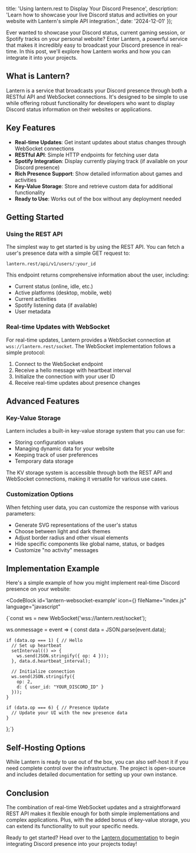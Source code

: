 
  title: 'Using lantern.rest to Display Your Discord Presence',
  description: 'Learn how to showcase your live Discord status and activities on your website with Lantern\'s simple API integration.',
  date: '2024-12-01'
});

Ever wanted to showcase your Discord status, current gaming session, or Spotify tracks on your personal website? Enter Lantern, a powerful service that makes it incredibly easy to broadcast your Discord presence in real-time. In this post, we'll explore how Lantern works and how you can integrate it into your projects.

## What is Lantern?

Lantern is a service that broadcasts your Discord presence through both a RESTful API and WebSocket connections. It's designed to be simple to use while offering robust functionality for developers who want to display Discord status information on their websites or applications.

## Key Features

- **Real-time Updates**: Get instant updates about status changes through WebSocket connections
- **RESTful API**: Simple HTTP endpoints for fetching user data
- **Spotify Integration**: Display currently playing track (if available on your Discord presence) 
- **Rich Presence Support**: Show detailed information about games and activities
- **Key-Value Storage**: Store and retrieve custom data for additional functionality
- **Ready to Use**: Works out of the box without any deployment needed

## Getting Started

### Using the REST API

The simplest way to get started is by using the REST API. You can fetch a user's presence data with a simple GET request to:

```
lantern.rest/api/v1/users/:your_id
```

This endpoint returns comprehensive information about the user, including:
- Current status (online, idle, etc.)
- Active platforms (desktop, mobile, web)
- Current activities
- Spotify listening data (if available)
- User metadata

### Real-time Updates with WebSocket

For real-time updates, Lantern provides a WebSocket connection at `wss://lantern.rest/socket`. The WebSocket implementation follows a simple protocol:

1. Connect to the WebSocket endpoint
2. Receive a hello message with heartbeat interval
3. Initialize the connection with your user ID
4. Receive real-time updates about presence changes

## Advanced Features

### Key-Value Storage

Lantern includes a built-in key-value storage system that you can use for:
- Storing configuration values
- Managing dynamic data for your website
- Keeping track of user preferences
- Temporary data storage

The KV storage system is accessible through both the REST API and WebSocket connections, making it versatile for various use cases.

### Customization Options

When fetching user data, you can customize the response with various parameters:
- Generate SVG representations of the user's status
- Choose between light and dark themes
- Adjust border radius and other visual elements
- Hide specific components like global name, status, or badges
- Customize "no activity" messages

## Implementation Example

Here's a simple example of how you might implement real-time Discord presence on your website:

<CodeBlock
  id='lantern-websocket-example'
  icon={<SiJavascript />}
  fileName="index.js"
  language="javascript"
>
{`const ws = new WebSocket('wss://lantern.rest/socket');

  ws.onmessage = event => {
    const data = JSON.parse(event.data);
    
    if (data.op === 1) { // Hello
      // Set up heartbeat
      setInterval(() => {
        ws.send(JSON.stringify({ op: 4 }));
      }, data.d.heartbeat_interval);
      
      // Initialize connection
      ws.send(JSON.stringify({
        op: 2,
        d: { user_id: "YOUR_DISCORD_ID" }
      }));
    }
    
    if (data.op === 6) { // Presence Update
      // Update your UI with the new presence data
    }
  };`}
</CodeBlock>

## Self-Hosting Options

While Lantern is ready to use out of the box, you can also self-host it if you need complete control over the infrastructure. The project is open-source and includes detailed documentation for setting up your own instance.

## Conclusion

The combination of real-time WebSocket updates and a straightforward REST API makes it flexible enough for both simple implementations and complex applications. Plus, with the added bonus of key-value storage, you can extend its functionality to suit your specific needs.

Ready to get started? Head over to the [Lantern documentation](https://github.com/discordplace/lantern?tab=readme-ov-file#api-docs) to begin integrating Discord presence into your projects today!